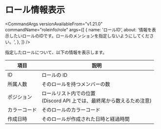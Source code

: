 
# ロール情報表示

<CommandArgs
  versionAvailableFrom="v1.21.0"
  commandName="roleinfo/role"
  args={[
    {
      name: 'ロールID',
      about: '情報を表示したいロールのIDです。ロールのメンションを指定しないようにしてください。',
    },
  ]}
/>

指定したロールについて、以下の情報を表示します。

| 項目         | 説明                                                                        |
| ------------ | --------------------------------------------------------------------------- |
| ID           | ロールの ID                                                                 |
| 所属人数     | そのロールを持つメンバーの数                                                |
| ポジション   | ロールリスト内での位置 <br/> (Discord API 上では、最終尾から数えるため注意) |
| カラーコード | そのロールのカラーコード                                                    |
| 作成日時     | そのロールが作成された日時と経過時間                                        |
